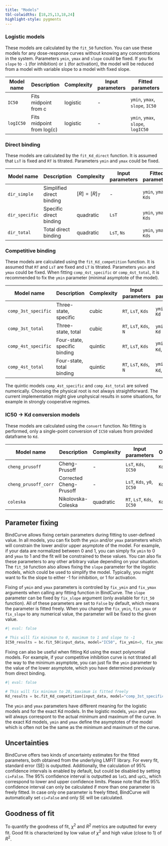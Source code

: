 ```yaml
---
title: "Models"
tbl-colwidths: [18,25,13,18,24]
highlight-style: pygments
---
```



### Logistic models

These models are calculated by the `fit_50` function. You can use these models for any dose-response curves without knowing any concentrations in the system. Parameters `ymin`, `ymax` and `slope` could be fixed. If you fix `slope` to `-1` (for inhibition) or `1` (for activation), the model will be reduced from a model with variable slope to a model with fixed slope. 

| Model name         | Description              | Complexity    | Input parameters | Fitted parameters                 |
|--------------------|--------------------------|---------------|------------------|-----------------------------------|
| `IC50`             | Fits midpoint from c     | logistic      | -                | `ymin`, `ymax`, `slope`, `IC50`     |
| `logIC50`          | Fits midpoint from log(c)| logistic      | -                | `ymin`, `ymax`, `slope`, `logIC50`  |




### Direct binding

These models are calculated by the `fit_Kd_direct` function. It is assumed that `LsT` is fixed and `RT` is titrated. Parameters `ymin` and `ymax` could be fixed.

| Model name         | Description              | Complexity    | Input parameters | Fitted parameters    |
|--------------------|--------------------------|---------------|------------------|----------------------|
| `dir_simple`       | Simplified direct binding| $[R] = [R]_T$ | -                | `ymin`, `ymax`, `Kds`  |
| `dir_specific`     | Specific direct binding  | quadratic     | `LsT`            | `ymin`, `ymax`, `Kds`  |
| `dir_total`        | Total direct binding     | quadratic     | `LsT`, `Ns`      | `ymin`, `ymax`, `Kds`  |



### Competitive binding

These models are calculated using the `fit_Kd_competition` function. It is assumed that `RT` and `LsT` are fixed and `LT` is titrated. Parameters `ymin` and `ymax` could be fixed. When fitting `comp_4st_specific` or `comp_4st_total`, it is recommended to fix the `ymin` parameter (minimal asymptote of the model). 


| Model name         | Description                  | Complexity | Input parameters        | Fitted parameters         |
|--------------------|------------------------------|------------|-------------------------|---------------------------|
| `comp_3st_specific`| Three-state, specific        | cubic      | `RT`, `LsT`, `Kds`      | `ymin`, `ymax`, `Kd`        |
| `comp_3st_total`   | Three-state, total           | cubic      | `RT`, `LsT`, `Kds`, `N` | `ymin`, `ymax`, `Kd`        |
| `comp_4st_specific`| Four-state, specific binding | quintic    | `RT`, `LsT`, `Kds`      | `ymin`, `ymax`, `Kd`, `Kd3` |
| `comp_4st_total`   | Four-state, total binding    | quintic    | `RT`, `LsT`, `Kds`, `N` | `ymin`, `ymax`, `Kd`, `Kd3` |

::: {.callout-warning}
The quintic models `comp_4st_specific` and `comp_4st_total` are solved numerically. Choosing the physical root is not always straightforward. The current implementation might give unphysical results in some situations, for example in strongly cooperative regimes. 
:::


### IC50 -> Kd conversion models
These models are calculated using the `convert` function. No fitting is performed, only a single-point conversion of `IC50` values from provided dataframe to `Kd`.

| Model name         | Description             | Complexity | Input parameters           | Output |
|--------------------|-------------------------|------------|----------------------------|--------|
| `cheng_prusoff`    | Cheng-Prusoff           | -          | `LsT`, `Kds`, `IC50`       | `Kd`   |
|`cheng_prusoff_corr`| Corrected Cheng-Prusoff | -          | `LsT`, `Kds`, `y0`, `IC50` | `Kd`   |
| `coleska`          | Nikolovska-Coleska      | quadratic  | `RT`, `LsT`, `Kds`, `IC50` | `Kd`   |




## Parameter fixing

BindCurve allows fixing certain parameters during fitting to user-defined value. In all models, you can fix both the `ymin` and/or `ymax` parameters which will constrain the lower and/or upper asymptote of the model. For example, if your data are normalized between 0 and 1, you can simply fix `ymin` to 0 and `ymax` to 1 and the fit will be constrained to these values. You can also fix these parameters to any other arbitrary value depending on your situation. The `fit_50` function also allows fixing the `slope` parameter for the logistic models, which could be used to simplify the model. Typically, you might want to fix the slope to either -1 for inhibition, or 1 for activation.


Fixing of `ymin` and `ymax` parameters is controled by `fix_ymin` and `fix_ymax` arguments when calling any fitting function in BindCurve. The `slope` parameter can be fixed by `fix_slope` argument (only available for `fit_50` function). All of these parameters are set to `False` by default, which means the parameter is fitted freely. When you change the `fix_ymin`, `fix_ymax` or `fix_slope` to any numerical value, the parameter will be fixed to the given value. 

```python
#| eval: false

# This will fix minimum to 0, maximum to 1 and slope to -1
IC50_results = bc.fit_50(input_data, model="IC50", fix_ymin=0, fix_ymax=1, fix_slope=-1)

```

Fixing can also be useful when fitting Kd using the exact polynomial models. For example, if your competitive inhibition curve is not titrated all the way to the minimum asymptote, you can just fix the `ymin` parameter to the value of the lower asymptote, which you have determined previously from direct binding. 

```python
#| eval: false

# This will fix minimum to 20, maximum is fitted freely
Kd_results = bc.fit_Kd_competition(input_data, model="comp_3st_specific", fix_ymin=20)

```

::: {.callout-note}
The `ymin` and `ymax` parameters have different meaning for the logistic models and for the exact Kd models. In the logistic models, `ymin` and `ymax` will always correspont to the actual minimum and maximum of the curve. In the exact Kd models, `ymin` and `ymax` define the asymptotes of the model which is often not be the same as the minimum and maximum of the curve.
:::



## Uncertainties

BindCurve offers two kinds of uncertainty estimates for the fitted parameters, both obtained from the underlying LMFIT library. For every fit, standard error (SE) is outputted. Additionally, the calculation of 95% confidence intervals is enabled by default, but could be disabled by setting `ci=False`. The 95% confidence interval is outputted as `loCL` and `upCL`, which correspond to lower and upper confidence limits. Please note that the 95% confidence interval can only be calculated if more than one parameter is freely fitted. In case only one parameter is freely fitted, BindCurve will automatically set `ci=False` and only SE will be calculated.



## Goodness of fit

To quantify the goodness of fit, $\chi^2$ and $R^2$ metrics are outputted for every fit. Good fit is characterized by low value of $\chi^2$ and high value (close to 1) of $R^2$.


